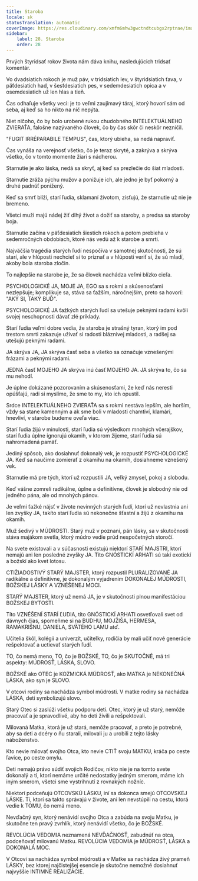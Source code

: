 ```yaml
---
title: Staroba
locale: sk
statusTranslation: automatic
coverImage: https://res.cloudinary.com/xmfm6mhw3gwctndtcubgx2rptnae/image/upload/v1740337243/small_cover_educacion_fundamental_a051170f1c.webp
sidebar:
    label: 28. Staroba
    order: 28
---
```

Prvých štyridsať rokov života nám dáva knihu, nasledujúcich tridsať komentár.

Vo dvadsiatich rokoch je muž páv, v tridsiatich lev, v štyridsiatich ťava, v päťdesiatich had, v šesťdesiatich pes, v sedemdesiatich opica a v osemdesiatich už len hlas a tieň.

Čas odhaľuje všetky veci: je to veľmi zaujímavý táraj, ktorý hovorí sám od seba, aj keď sa ho nikto na nič nepýta.

Niet ničoho, čo by bolo urobené rukou chudobného INTELEKTUÁLNEHO ZVIERAŤA, falošne nazývaného človek, čo by čas skôr či neskôr nezničil.

"FUGIT IRRÉPARABILE TEMPUS", čas, ktorý ubieha, sa nedá napraviť.

Čas vynáša na verejnosť všetko, čo je teraz skryté, a zakrýva a skrýva všetko, čo v tomto momente žiari s nádherou.

Starnutie je ako láska, nedá sa skryť, aj keď sa prezlečie do šiat mladosti.

Starnutie zráža pýchu mužov a ponižuje ich, ale jedno je byť pokorný a druhé padnúť ponižený.

Keď sa smrť blíži, starí ľudia, sklamaní životom, zisťujú, že starnutie už nie je bremeno.

Všetci muži majú nádej žiť dlhý život a dožiť sa staroby, a predsa sa staroby boja.

Starnutie začína v päťdesiatich šiestich rokoch a potom prebieha v sedemročných obdobiach, ktoré nás vedú až k starobe a smrti.

Najväčšia tragédia starých ľudí nespočíva v samotnej skutočnosti, že sú starí, ale v hlúposti nechcieť si to priznať a v hlúposti veriť si, že sú mladí, akoby bola staroba zločin.

To najlepšie na starobe je, že sa človek nachádza veľmi blízko cieľa.

PSYCHOLOGICKÉ JA, MOJE JA, EGO sa s rokmi a skúsenosťami nezlepšuje; komplikuje sa, stáva sa ťažším, náročnejším, preto sa hovorí: "AKÝ SI, TAKÝ BUĎ".

PSYCHOLOGICKÉ JA ťažkých starých ľudí sa utešuje peknými radami kvôli svojej neschopnosti dávať zlé príklady.

Starí ľudia veľmi dobre vedia, že staroba je strašný tyran, ktorý im pod trestom smrti zakazuje užívať si radosti bláznivej mladosti, a radšej sa utešujú peknými radami.

JA skrýva JA, JA skrýva časť seba a všetko sa označuje vznešenými frázami a peknými radami.

JEDNA časť MOJEHO JA skrýva inú časť MOJEHO JA. JA skrýva to, čo sa mu nehodí.

Je úplne dokázané pozorovaním a skúsenosťami, že keď nás neresti opúšťajú, radi si myslíme, že sme to my, kto ich opustil.

Srdce INTELEKTUÁLNEHO ZVIERAŤA sa s rokmi nestáva lepším, ale horším, vždy sa stane kamenným a ak sme boli v mladosti chamtiví, klamári, hnevliví, v starobe budeme oveľa viac.

Starí ľudia žijú v minulosti, starí ľudia sú výsledkom mnohých včerajškov, starí ľudia úplne ignorujú okamih, v ktorom žijeme, starí ľudia sú nahromadená pamäť.

Jediný spôsob, ako dosiahnuť dokonalý vek, je rozpustiť PSYCHOLOGICKÉ JA. Keď sa naučíme zomierať z okamihu na okamih, dosiahneme vznešený vek.

Starnutie má pre tých, ktorí už rozpustili JA, veľký zmysel, pokoj a slobodu.

Keď vášne zomreli radikálne, úplne a definitívne, človek je slobodný nie od jedného pána, ale od mnohých pánov.

Je veľmi ťažké nájsť v živote nevinných starých ľudí, ktorí už nevlastnia ani len zvyšky JA, takíto starí ľudia sú nekonečne šťastní a žijú z okamihu na okamih.

Muž šedivý v MÚDROSTI. Starý muž v poznaní, pán lásky, sa v skutočnosti stáva majákom svetla, ktorý múdro vedie prúd nespočetných storočí.

Na svete existovali a v súčasnosti existujú niektorí STARÍ MAJSTRI, ktorí nemajú ani len posledné zvyšky JA. Títo GNÓSTICKÍ ARHATI sú takí exotickí a božskí ako kvet lotosu.

CTIŽIADOSTIVÝ STARÝ MAJSTER, ktorý rozpustil PLURALIZOVANÉ JA radikálne a definitívne, je dokonalým vyjadrením DOKONALEJ MÚDROSTI, BOŽSKEJ LÁSKY A VZNÉŠENEJ MOCI.

STARÝ MAJSTER, ktorý už nemá JA, je v skutočnosti plnou manifestáciou BOŽSKEJ BYTOSTI.

Títo VZNÉŠENÍ STARÍ ĽUDIA, títo GNÓSTICKÍ ARHATI osvetľovali svet od dávnych čias, spomeňme si na BUDHU, MOJŽIŠA, HERMESA, RAMAKRIŠNU, DANIELA, SVÄTÉHO LAMU atď.

Učitelia škôl, kolégií a univerzít, učiteľky, rodičia by mali učiť nové generácie rešpektovať a uctievať starých ľudí.

TO, čo nemá meno, TO, čo je BOŽSKÉ, TO, čo je SKUTOČNÉ, má tri aspekty: MÚDROSŤ, LÁSKA, SLOVO.

BOŽSKÉ ako OTEC je KOZMICKÁ MÚDROSŤ, ako MATKA je NEKONEČNÁ LÁSKA, ako syn je SLOVO.

V otcovi rodiny sa nachádza symbol múdrosti. V matke rodiny sa nachádza LÁSKA, deti symbolizujú slovo.

Starý Otec si zaslúži všetku podporu detí. Otec, ktorý je už starý, nemôže pracovať a je spravodlivé, aby ho deti živili a rešpektovali.

Milovaná Matka, ktorá je už stará, nemôže pracovať, a preto je potrebné, aby sa deti a dcéry o ňu starali, milovali ju a urobili z tejto lásky náboženstvo.

Kto nevie milovať svojho Otca, kto nevie CTIŤ svoju MATKU, kráča po ceste ľavice, po ceste omylu.

Deti nemajú právo súdiť svojich Rodičov, nikto nie je na tomto svete dokonalý a tí, ktorí nemáme určité nedostatky jedným smerom, máme ich iným smerom, všetci sme vystrihnutí z rovnakých nožníc.

Niektorí podceňujú OTCOVSKÚ LÁSKU, iní sa dokonca smejú OTCOVSKEJ LÁSKE. Tí, ktorí sa takto správajú v živote, ani len nevstúpili na cestu, ktorá vedie k TOMU, čo nemá meno.

Nevďačný syn, ktorý nenávidí svojho Otca a zabúda na svoju Matku, je skutočne ten pravý zvrhlík, ktorý nenávidí všetko, čo je BOŽSKÉ.

REVOLÚCIA VEDOMIA neznamená NEVĎAČNOSŤ, zabudnúť na otca, podceňovať milovanú Matku. REVOLÚCIA VEDOMIA je MÚDROSŤ, LÁSKA a DOKONALÁ MOC.

V Otcovi sa nachádza symbol múdrosti a v Matke sa nachádza živý prameň LÁSKY, bez ktorej najčistejšej esencie je skutočne nemožné dosiahnuť najvyššie INTIMNÉ REALIZÁCIE.

